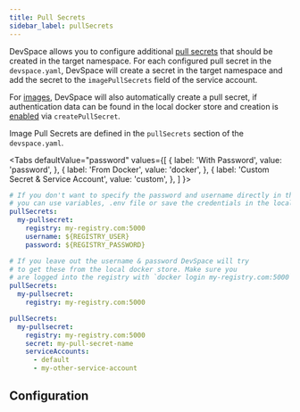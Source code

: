```yaml
---
title: Pull Secrets
sidebar_label: pullSecrets
---
```



DevSpace allows you to configure additional [pull secrets](https://kubernetes.io/docs/tasks/configure-pod-container/pull-image-private-registry/) that should be created in the target namespace. For each configured pull secret in the `devspace.yaml`, DevSpace will create a secret in the target namespace and add the secret to the `imagePullSecrets` field of the service account.

For [images](../images/README.mdx), DevSpace will also automatically create a pull secret, if authentication data can be found in the local docker store and creation is [enabled](../images/README.mdx#8-create-pull-secrets) via `createPullSecret`. 

Image Pull Secrets are defined in the `pullSecrets` section of the `devspace.yaml`.

<Tabs
    defaultValue="password"
    values={[
        { label: 'With Password', value: 'password', },
        { label: 'From Docker', value: 'docker', },
        { label: 'Custom Secret & Service Account', value: 'custom', },
    ]
    }>
<TabItem value="password">

```yaml
# If you don't want to specify the password and username directly in the config
# you can use variables, .env file or save the credentials in the local docker store
pullSecrets:
  my-pullsecret:
    registry: my-registry.com:5000
    username: ${REGISTRY_USER}
    password: ${REGISTRY_PASSWORD}
```

</TabItem>
<TabItem value="docker">

```yaml
# If you leave out the username & password DevSpace will try
# to get these from the local docker store. Make sure you
# are logged into the registry with `docker login my-registry.com:5000`
pullSecrets:
  my-pullsecret:
    registry: my-registry.com:5000
```

</TabItem>
<TabItem value="custom">

```yaml
pullSecrets:
  my-pullsecret:
    registry: my-registry.com:5000
    secret: my-pull-secret-name
    serviceAccounts:
      - default
      - my-other-service-account
```

</TabItem>
</Tabs>

## Configuration

<ConfigPartialPullSecrets/>
